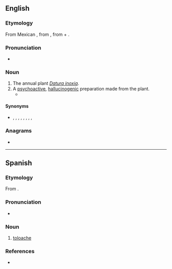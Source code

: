 ==English==

===Etymology===
From Mexican {{bor|en|es|toloache}}, from {{der|en|nci|toloatzin}}, from {{m|nci|toloa|t=to bow the head}} + {{m|nci|tzin|pos=reverential}}.

===Pronunciation===
* {{IPA|/tɒlˈwætʃi/|lang=en}}

===Noun===
{{en-noun|-}}

# The annual plant ''[[Datura inoxia]]''.
# A [[psychoactive]], [[hallucinogenic]] preparation made from the plant.
#* {{quote-book|lang=en|title=Tobacco Use by Native North Americans: Sacred Smoke and Silent Killer|author=Joseph C. Winter|year=2000|passage=Three related tribes, the Costanoan, Esselen, and Salinan, living along the California coast to the south of San Francisco Bay used tobacco and '''''toloache''''' (datura). '''''Toloache''''' was taken for vision quests and to initiate boys into manhood.|url=https://books.google.com/books?id=UGI4hxx6mTQC&lpg=PA34&dq=%22toloache%22&pg=PA33#v=onepage&q=%22toloache%22&f=false|page=33}}

====Synonyms====
* {{sense|plant}} {{vern|pricklyburr}}, {{vern|recurved thorn-apple}}, {{vern|downy thorn-apple}}, {{vern|Indian-apple}}, {{vern|lovache}}, {{l|en|moonflower}}, {{vern|nacazcul}}, {{vern|toloatzin|novern=1}}, {{vern|tolguache}}

{{topics|en|Nightshades}}

===Anagrams===
* {{anagrams|en|a=acehloot|oothecal}}

----

==Spanish==

===Etymology===
From {{bor|es|nci|toloatzin}}.

===Pronunciation===
* {{IPA|/to.loˈa.tʃe/|/toˈloa̯.tʃe/|lang=es}}

===Noun===
{{es-noun|m|-}}

# [[#English|toloache]]

===References===
* {{R:DRAE 2001}}

{{topics|es|Nightshades}}